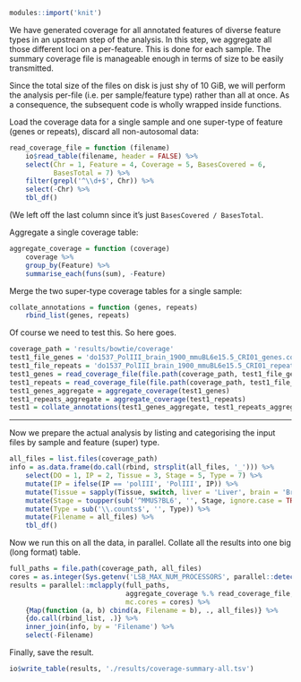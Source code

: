 ```r
modules::import('knit')
```

We have generated coverage for all annotated features of diverse feature types
in an upstream step of the analysis. In this step, we aggregate all those
different loci on a per-feature. This is done for each sample. The summary
coverage file is manageable enough in terms of size to be easily transmitted.

Since the total size of the files on disk is just shy of 10 GiB, we will
perform the analysis per-file (i.e. per sample/feature type) rather than all at
once. As a consequence, the subsequent code is wholly wrapped inside functions.

Load the coverage data for a single sample and one super-type of feature (genes
or repeats), discard all non-autosomal data:

```r
read_coverage_file = function (filename)
    io$read_table(filename, header = FALSE) %>%
    select(Chr = 1, Feature = 4, Coverage = 5, BasesCovered = 6,
           BasesTotal = 7) %>%
    filter(grepl('^\\d+$', Chr)) %>%
    select(-Chr) %>%
    tbl_df()
```

(We left off the last column since it’s just `BasesCovered / BasesTotal`.

Aggregate a single coverage table:

```r
aggregate_coverage = function (coverage)
    coverage %>%
    group_by(Feature) %>%
    summarise_each(funs(sum), -Feature)
```

Merge the two super-type coverage tables for a single sample:

```r
collate_annotations = function (genes, repeats)
    rbind_list(genes, repeats)
```

Of course we need to test this. So here goes.

```r
coverage_path = 'results/bowtie/coverage'
test1_file_genes = 'do1537_PolIII_brain_1900_mmuBL6e15.5_CRI01_genes.counts'
test1_file_repeats = 'do1537_PolIII_brain_1900_mmuBL6e15.5_CRI01_repeats.counts'
test1_genes = read_coverage_file(file.path(coverage_path, test1_file_genes))
test1_repeats = read_coverage_file(file.path(coverage_path, test1_file_repeats))
test1_genes_aggregate = aggregate_coverage(test1_genes)
test1_repeats_aggregate = aggregate_coverage(test1_repeats)
test1 = collate_annotations(test1_genes_aggregate, test1_repeats_aggregate)
```

---

Now we prepare the actual analysis by listing and categorising the input files
by sample and feature (super) type.

```r
all_files = list.files(coverage_path)
info = as.data.frame(do.call(rbind, strsplit(all_files, '_'))) %>%
    select(DO = 1, IP = 2, Tissue = 3, Stage = 5, Type = 7) %>%
    mutate(IP = ifelse(IP == 'polIII', 'PolIII', IP)) %>%
    mutate(Tissue = sapply(Tissue, switch, liver = 'Liver', brain = 'Brain')) %>%
    mutate(Stage = toupper(sub('^MMUS?BL6', '', Stage, ignore.case = TRUE))) %>%
    mutate(Type = sub('\\.counts$', '', Type)) %>%
    mutate(Filename = all_files) %>%
    tbl_df()
```

Now we run this on all the data, in parallel. Collate all the results into one
big (long format) table.

```r
full_paths = file.path(coverage_path, all_files)
cores = as.integer(Sys.getenv('LSB_MAX_NUM_PROCESSORS', parallel::detectCores()))
results = parallel::mclapply(full_paths,
                             aggregate_coverage %.% read_coverage_file,
                             mc.cores = cores) %>%
    {Map(function (a, b) cbind(a, Filename = b), ., all_files)} %>%
    {do.call(rbind_list, .)} %>%
    inner_join(info, by = 'Filename') %>%
    select(-Filename)
```

Finally, save the result.

```r
io$write_table(results, './results/coverage-summary-all.tsv')
```
